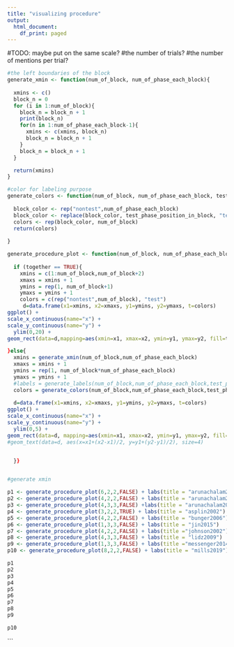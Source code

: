 ```yaml
---
title: "visualizing procedure"
output:
  html_document:
    df_print: paged
---
```


#TODO: maybe put on the same scale? 
#the number of trials? 
#the number of mentions per trial? 



```r
#the left boundaries of the block 
generate_xmin <- function(num_of_block, num_of_phase_each_block){
  
  xmins <- c()
  block_n = 0
  for (i in 1:num_of_block){
    block_n = block_n + 1
    print(block_n)
    for(n in 1:num_of_phase_each_block-1){
      xmins <- c(xmins, block_n)
      block_n = block_n + 1
    }
    block_n = block_n + 1
  }

  return(xmins)  
}

#color for labeling purpose
generate_colors <- function(num_of_block, num_of_phase_each_block, test_phase_position_in_block){
  
  block_color <- rep("nontest",num_of_phase_each_block)
  block_color <- replace(block_color, test_phase_position_in_block, "test")
  colors <- rep(block_color, num_of_block)
  return(colors)
  
}

generate_procedure_plot <- function(num_of_block, num_of_phase_each_block, test_phase_position_in_block, together){
  
  if (together == TRUE){
    xmins = c(1:num_of_block,num_of_block+2)
    xmaxs = xmins + 1
    ymins = rep(1, num_of_block+1)
    ymaxs = ymins + 1
    colors = c(rep("nontest",num_of_block), "test")
     d=data.frame(x1=xmins, x2=xmaxs, y1=ymins, y2=ymaxs, t=colors)
ggplot() + 
scale_x_continuous(name="x") + 
scale_y_continuous(name="y") +
  ylim(0,20) + 
geom_rect(data=d,mapping=aes(xmin=x1, xmax=x2, ymin=y1, ymax=y2, fill=t), color="black", alpha=0.5)
```


```r
}else{
  xmins = generate_xmin(num_of_block,num_of_phase_each_block)
  xmaxs = xmins + 1
  ymins = rep(1, num_of_block*num_of_phase_each_block)
  ymaxs = ymins + 1
  #labels = generate_labels(num_of_block,num_of_phase_each_block,test_phase_position_in_block)
  colors = generate_colors(num_of_block,num_of_phase_each_block,test_phase_position_in_block)
  
  d=data.frame(x1=xmins, x2=xmaxs, y1=ymins, y2=ymaxs, t=colors)
ggplot() + 
scale_x_continuous(name="x") + 
scale_y_continuous(name="y") +
  ylim(0,5) + 
geom_rect(data=d, mapping=aes(xmin=x1, xmax=x2, ymin=y1, ymax=y2, fill=t), color="black", alpha=0.5) 
#geom_text(data=d, aes(x=x1+(x2-x1)/2, y=y1+(y2-y1)/2), size=4)


  }}


#generate xmin

p1 <- generate_procedure_plot(6,2,2,FALSE) + labs(title = "arunachalam2010")
p2 <- generate_procedure_plot(4,2,2,FALSE) + labs(title = "arunachalam2013b")
p3 <- generate_procedure_plot(4,3,3,FALSE) +labs(title = "arunachalam2017")
p4 <- generate_procedure_plot(3,2,2,TRUE) + labs(title = "asplin2002")
p5 <- generate_procedure_plot(4,2,2,FALSE) + labs(title = "bunger2006")
p6 <- generate_procedure_plot(1,3,3,FALSE) + labs(title = "jin2015")
p7 <- generate_procedure_plot(4,2,2,FALSE) + labs(title ="johnson2002")
p8 <- generate_procedure_plot(4,3,3,FALSE) + labs(title = "lidz2009")
p9 <- generate_procedure_plot(1,3,3,FALSE) + labs(title ="messenger2014")
p10 <- generate_procedure_plot(8,2,2,FALSE) + labs(title = "mills2019")
```


```r
p1 
p2
p3
p4
p5
p6
p7
p8
p9
```


```r
p10
```





```



